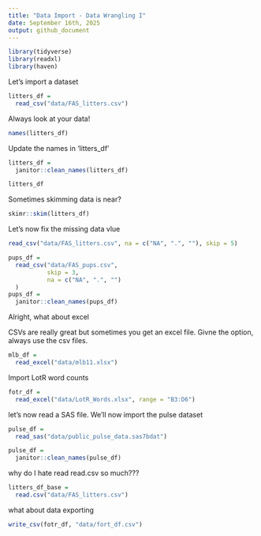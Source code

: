 ```yaml
---
title: "Data Import - Data Wrangling I"
date: September 16th, 2025
output: github_document
---
```


```r
library(tidyverse)
library(readxl)
library(haven)
```

Let's import a dataset

```r
litters_df =
  read_csv("data/FAS_litters.csv")
```

Always look at your data!

```r
names(litters_df)
```

Update the names in 'litters_df'

```r
litters_df = 
  janitor::clean_names(litters_df)
```

```r
litters_df
```

Sometimes skimming data is near?

```r
skimr::skim(litters_df)
```

Let's now fix the missing data vlue

```r
read_csv("data/FAS_litters.csv", na = c("NA", ".", ""), skip = 5)
```

```r
pups_df = 
  read_csv("data/FAS_pups.csv",
           skip = 3,
           na = c("NA", ".", "")
  )
pups_df = 
  janitor::clean_names(pups_df)
```


Alright, what about excel

CSVs are really great but sometimes you get an excel file. Givne the option, always use the csv files.

```r
mlb_df =
  read_excel("data/mlb11.xlsx")
```

Import LotR word counts

```r
fotr_df =
  read_excel("data/LotR_Words.xlsx", range = "B3:D6")
```

let's now read a SAS file. We'll now import the pulse dataset

```r
pulse_df =
  read_sas("data/public_pulse_data.sas7bdat")

pulse_df =
  janitor::clean_names(pulse_df)
```

why do I hate read read.csv so much???

```r
litters_df_base =
  read.csv("data/FAS_litters.csv")
```

what about data exporting

```r
write_csv(fotr_df, "data/fort_df.csv")
```

